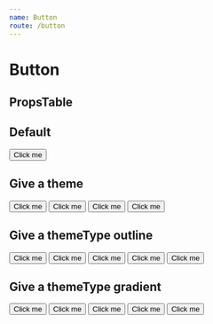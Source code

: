 ```yaml
---
name: Button
route: /button
---
```




# Button

## PropsTable
<PropsTable of={ButtonPropsTable} />

## Default

<Playground>
  <Button>Click me</Button>
</Playground>

## Give a theme

<Playground>
  <Button theme='danger'>Click me</Button>
  <Button theme='info'>Click me</Button>
  <Button theme='success'>Click me</Button>
  <Button theme='main'>Click me</Button>
</Playground>

## Give a themeType outline

<Playground>
  <Button themeType='outline'>Click me</Button>
  <Button theme='danger' themeType='outline'>Click me</Button>
  <Button theme='info' themeType='outline'>Click me</Button>
  <Button theme='success' themeType='outline'>Click me</Button>
  <Button theme='main' themeType='outline'>Click me</Button>
</Playground>

## Give a themeType gradient

<Playground>
  <Button themeType='gradient'>Click me</Button>
  <Button theme='danger' themeType='gradient'>Click me</Button>
  <Button theme='info' themeType='gradient'>Click me</Button>
  <Button theme='success' themeType='gradient'>Click me</Button>
  <Button theme='main' themeType='gradient'>Click me</Button>
</Playground>
